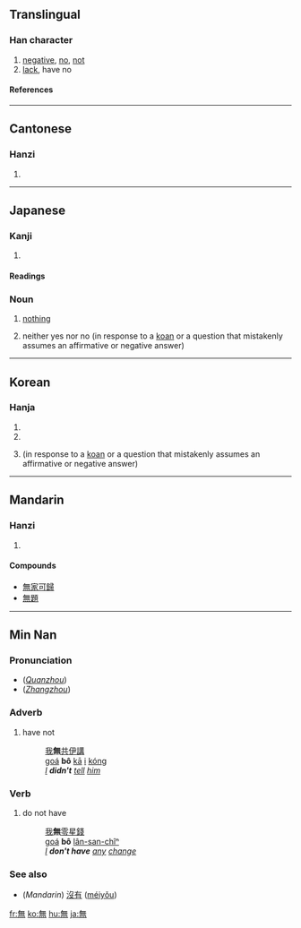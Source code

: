 {{zh-forms|{{zh-lookup|无}}|{{zh-lookup|無}}}}
==Translingual==

===Han character===
{{Han char|rn=86|rad=火|as=08|sn=12|four=8033<sub>1</sub>|canj=人廿火 (OTF)}}

# [[negative]], [[no]], [[not]]
# [[lack]], have no

====References====
{{Han ref|kx=0673.260|dkj=19113|dj=1081.240|hdz=32211.150|uh=7121|ud=28961|bh=B54C|bd=46412}}

----

==Cantonese==

===Hanzi===
{{yue-hanzi|jyut=|y=mou4}}

# {{defn|Cantonese}}

----

==Japanese==

===Kanji===
{{ja-kanji|grade=4|rs=火08}}

# {{defn|Japanese}}

====Readings====
{{ja-readings|on=[[む]] (mu), [[ぶ]] (bu)|kun=[[ない]] (nai), [[なかれ]] (nakare)}}

===Noun===
{{ja-noun|k|hira=む|rom=mu}}

# [[nothing]]
# {{Buddhism}} neither yes nor no (in response to a [[koan]] or a question that mistakenly assumes an affirmative or negative answer)

----

==Korean==

===Hanja===
{{ko-hanja|hangeul=[[무]]|eumhun=|rv=mu|mr=mu|y=mu}}

# {{ko-inline|무|mu|[[nothing]]}}
# {{ko-inline|무|mu|no}}
# {{Buddhism}} {{ko-inline|무|mu|neither yes nor no}} (in response to a [[koan]] or a question that mistakenly assumes an affirmative or negative answer)

----

==Mandarin==

===Hanzi===
{{cmn-hanzi|sim=无|pin=[[wú]] ([[wu2]])|wg=wu<sup>2</sup>}}

# {{defn|Mandarin}}

====Compounds====

*[[無家可歸]]
*[[無題]]

----

==Min Nan==

===Pronunciation===
*(''[[w:Quanzhou|Quanzhou]]'') {{IPA|[ bo˧˥ ]}}
*(''[[w:Zhangzhou|Zhangzhou]]'') {{IPA|[ bə˧˥ ]}}

===Adverb===
{{nan-adv|t|poj=bô|pojt=bo5|tra=無|sim=无|rs=火08}}

# have not
#: [[我]]'''無'''[[共]][[伊]][[講]]
#: [[goá]] '''bô''' [[kā]] [[i]] [[kóng]]
#: ''[[I]] '''didn't''' [[tell]] [[him]]''

===Verb===
{{nan-verb|t|poj=bô|pojt=bo5|tra=無|sim=无|rs=火08}}

# do not have
#: [[我]]'''無'''[[零星錢]]
#: [[goá]] '''bô''' [[lân-san-chîⁿ]]
#: ''[[I]] '''don't have''' [[any]] [[change]]''

===See also===
*(''Mandarin'') [[沒有]] ([[méiyǒu]])

[[fr:無]]
[[ko:無]]
[[hu:無]]
[[ja:無]]